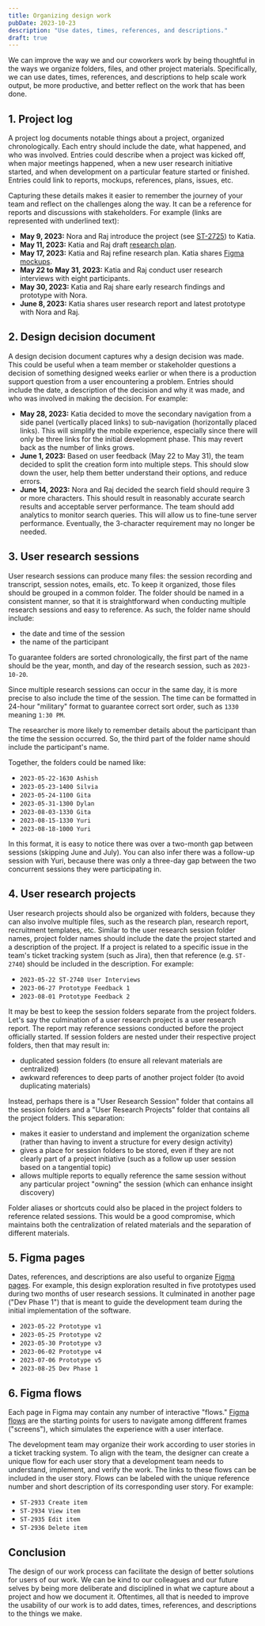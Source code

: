 ```yaml
---
title: Organizing design work
pubDate: 2023-10-23
description: "Use dates, times, references, and descriptions."
draft: true
---
```


We can improve the way we and our coworkers work by being thoughtful in the ways we organize folders, files, and other project materials. Specifically, we can use dates, times, references, and descriptions to help scale work output, be more productive, and better reflect on the work that has been done.

## 1. Project log

A project log documents notable things about a project, organized chronologically. Each entry should include the date, what happened, and who was involved. Entries could describe when a project was kicked off, when major meetings happened, when a new user research initiative started, and when development on a particular feature started or finished. Entries could link to reports, mockups, references, plans, issues, etc.

Capturing these details makes it easier to remember the journey of your team and reflect on the challenges along the way. It can be a reference for reports and discussions with stakeholders. For example (links are represented with underlined text):

- **May 9, 2023:** Nora and Raj introduce the project (see <u>ST-2725</u>) to Katia.
- **May 11, 2023:** Katia and Raj draft <u>research plan</u>.
- **May 17, 2023:** Katia and Raj refine research plan. Katia shares <u>Figma mockups</u>.
- **May 22 to May 31, 2023:** Katia and Raj conduct user research interviews with eight participants.
- **May 30, 2023:** Katia and Raj share early research findings and prototype with Nora.
- **June 8, 2023:** Katia shares user research report and latest prototype with Nora and Raj.

## 2. Design decision document

A design decision document captures why a design decision was made. This could be useful when a team member or stakeholder questions a decision of something designed weeks earlier or when there is a production support question from a user encountering a problem. Entries should include the date, a description of the decision and why it was made, and who was involved in making the decision. For example:

- **May 28, 2023:** Katia decided to move the secondary navigation from a side panel (vertically placed links) to sub-navigation (horizontally placed links). This will simplify the mobile experience, especially since there will only be three links for the initial development phase. This may revert back as the number of links grows.
- **June 1, 2023:** Based on user feedback (May 22 to May 31), the team decided to split the creation form into multiple steps. This should slow down the user, help them better understand their options, and reduce errors.
- **June 14, 2023:** Nora and Raj decided the search field should require 3 or more characters. This should result in reasonably accurate search results and acceptable server performance. The team should add analytics to monitor search queries. This will allow us to fine-tune server performance. Eventually, the 3-character requirement may no longer be needed.

## 3. User research sessions

User research sessions can produce many files: the session recording and transcript, session notes, emails, etc. To keep it organized, those files should be grouped in a common folder. The folder should be named in a consistent manner, so that it is straightforward when conducting multiple research sessions and easy to reference. As such, the folder name should include:

- the date and time of the session
- the name of the participant

To guarantee folders are sorted chronologically, the first part of the name should be the year, month, and day of the research session, such as <span class="u-nowrap">`2023-10-20`</span>.

Since multiple research sessions can occur in the same day, it is more precise to also include the time of the session. The time can be formatted in 24-hour "military" format to guarantee correct sort order, such as `1330` meaning <span class="u-nowrap">`1:30 PM`</span>.

The researcher is more likely to remember details about the participant than the time the session occurred. So, the third part of the folder name should include the participant's name.

Together, the folders could be named like:

- `2023-05-22-1630 Ashish`
- `2023-05-23-1400 Silvia`
- `2023-05-24-1100 Gita`
- `2023-05-31-1300 Dylan`
- `2023-08-03-1330 Gita`
- `2023-08-15-1330 Yuri`
- `2023-08-18-1000 Yuri`

In this format, it is easy to notice there was over a two-month gap between sessions (skipping June and July). You can also infer there was a follow-up session with Yuri, because there was only a three-day gap between the two concurrent sessions they were participating in.

## 4. User research projects

User research projects should also be organized with folders, because they can also involve multiple files, such as the research plan, research report, recruitment templates, etc. Similar to the user research session folder names, project folder names should include the date the project started and a description of the project. If a project is related to a specific issue in the team's ticket tracking system (such as Jira), then that reference (e.g. <span class="u-nowrap">`ST-2740`</span>) should be included in the description. For example:

- `2023-05-22 ST-2740 User Interviews`
- `2023-06-27 Prototype Feedback 1`
- `2023-08-01 Prototype Feedback 2`

It may be best to keep the session folders separate from the project folders. Let's say the culmination of a user research project is a user research report. The report may reference sessions conducted before the project officially started. If session folders are nested under their respective project folders, then that may result in:

- duplicated session folders (to ensure all relevant materials are centralized)
- awkward references to deep parts of another project folder (to avoid duplicating materials)

Instead, perhaps there is a "User Research Session" folder that contains all the session folders and a "User Research Projects" folder that contains all the project folders. This separation: 

- makes it easier to understand and implement the organization scheme (rather than having to invent a structure for every design activity)
- gives a place for session folders to be stored, even if they are not clearly part of a project initiative (such as a follow up user session based on a tangential topic)
- allows multiple reports to equally reference the same session without any particular project "owning" the session (which can enhance insight discovery)

Folder aliases or shortcuts could also be placed in the project folders to reference related sessions. This would be a good compromise, which maintains both the centralization of related materials and the separation of different materials.

## 5. Figma pages

Dates, references, and descriptions are also useful to organize [Figma pages](https://help.figma.com/hc/en-us/articles/360038511293-Create-and-manage-pages). For example, this design exploration resulted in five prototypes used during two months of user research sessions. It culminated in another page ("Dev Phase 1") that is meant to guide the development team during the initial implementation of the software.

- `2023-05-22 Prototype v1`
- `2023-05-25 Prototype v2`
- `2023-05-30 Prototype v3`
- `2023-06-02 Prototype v4`
- `2023-07-06 Prototype v5`
- `2023-08-25 Dev Phase 1`

## 6. Figma flows

Each page in Figma may contain any number of interactive "flows." [Figma flows](https://help.figma.com/hc/en-us/articles/360040314193-Guide-to-prototyping-in-Figma) are the starting points for users to navigate among different frames ("screens"), which simulates the experience with a user interface.

The development team may organize their work according to user stories in a ticket tracking system. To align with the team, the designer can create a unique flow for each user story that a development team needs to understand, implement, and verify the work. The links to these flows can be included in the user story. Flows can be labeled with the unique reference number and short description of its corresponding user story. For example:

- `ST-2933 Create item`
- `ST-2934 View item`
- `ST-2935 Edit item`
- `ST-2936 Delete item`

## Conclusion

The design of our work process can facilitate the design of better solutions for users of our work. We can be kind to our colleagues and our future selves by being more deliberate and disciplined in what we capture about a project and how we document it. Oftentimes, all that is needed to improve the usability of our work is to add dates, times, references, and descriptions to the things we make.
